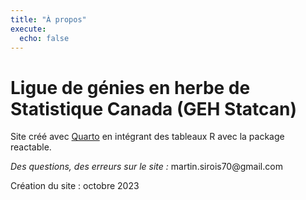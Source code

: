 ```yaml
---
title: "À propos"
execute:
  echo: false
---
```


# Ligue de génies en herbe de Statistique Canada (GEH Statcan)

Site créé avec [Quarto](https://quarto.org/) en intégrant des tableaux R avec la package reactable.

*Des questions, des erreurs sur le site :* martin.sirois70\@gmail.com

Création du site : octobre 2023
